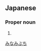 ==Japanese==
{{ja-kanjitab|南|渕}}

===Proper noun===
{{ja-pos|proper|みなみぶち}}

# {{surname|lang=ja}}

[[Category:Japanese surnames|みなみぶち]]